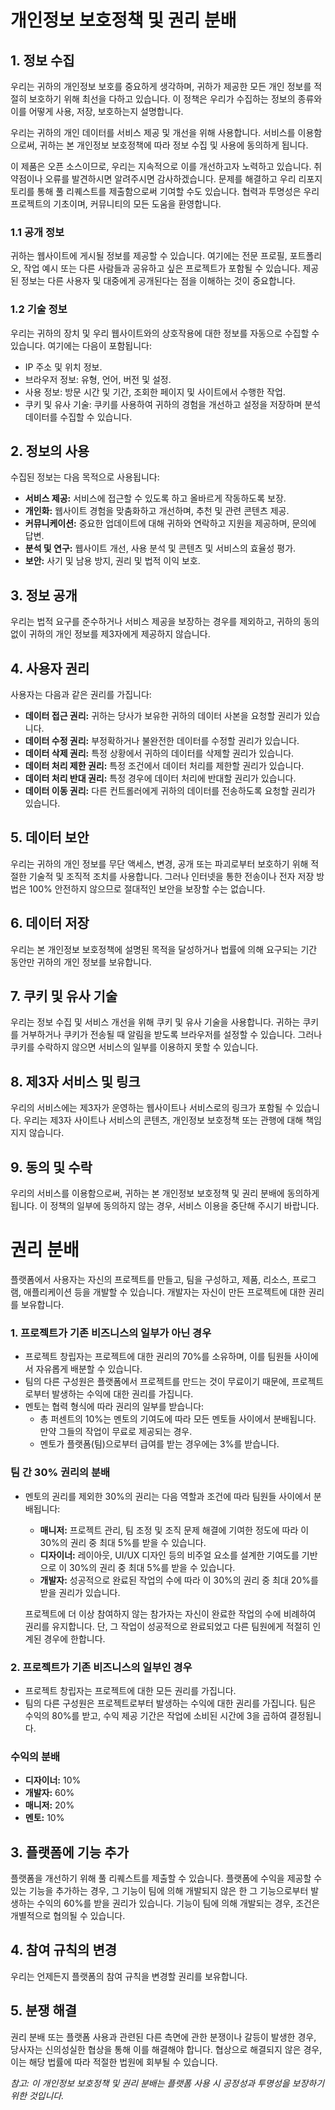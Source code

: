 # 개인정보 보호정책 및 권리 분배

## 1. 정보 수집

우리는 귀하의 개인정보 보호를 중요하게 생각하며, 귀하가 제공한 모든 개인 정보를 적절히 보호하기 위해 최선을 다하고 있습니다. 이 정책은 우리가 수집하는 정보의 종류와 이를 어떻게 사용, 저장, 보호하는지 설명합니다.

우리는 귀하의 개인 데이터를 서비스 제공 및 개선을 위해 사용합니다. 서비스를 이용함으로써, 귀하는 본 개인정보 보호정책에 따라 정보 수집 및 사용에 동의하게 됩니다.

이 제품은 오픈 소스이므로, 우리는 지속적으로 이를 개선하고자 노력하고 있습니다. 취약점이나 오류를 발견하시면 알려주시면 감사하겠습니다. 문제를 해결하고 우리 리포지토리를 통해 풀 리퀘스트를 제출함으로써 기여할 수도 있습니다. 협력과 투명성은 우리 프로젝트의 기초이며, 커뮤니티의 모든 도움을 환영합니다.

### 1.1 공개 정보

귀하는 웹사이트에 게시될 정보를 제공할 수 있습니다. 여기에는 전문 프로필, 포트폴리오, 작업 예시 또는 다른 사람들과 공유하고 싶은 프로젝트가 포함될 수 있습니다. 제공된 정보는 다른 사용자 및 대중에게 공개된다는 점을 이해하는 것이 중요합니다.

### 1.2 기술 정보

우리는 귀하의 장치 및 우리 웹사이트와의 상호작용에 대한 정보를 자동으로 수집할 수 있습니다. 여기에는 다음이 포함됩니다:

- IP 주소 및 위치 정보.
- 브라우저 정보: 유형, 언어, 버전 및 설정.
- 사용 정보: 방문 시간 및 기간, 조회한 페이지 및 사이트에서 수행한 작업.
- 쿠키 및 유사 기술: 쿠키를 사용하여 귀하의 경험을 개선하고 설정을 저장하며 분석 데이터를 수집할 수 있습니다.

## 2. 정보의 사용

수집된 정보는 다음 목적으로 사용됩니다:

- **서비스 제공:** 서비스에 접근할 수 있도록 하고 올바르게 작동하도록 보장.
- **개인화:** 웹사이트 경험을 맞춤화하고 개선하며, 추천 및 관련 콘텐츠 제공.
- **커뮤니케이션:** 중요한 업데이트에 대해 귀하와 연락하고 지원을 제공하며, 문의에 답변.
- **분석 및 연구:** 웹사이트 개선, 사용 분석 및 콘텐츠 및 서비스의 효율성 평가.
- **보안:** 사기 및 남용 방지, 권리 및 법적 이익 보호.

## 3. 정보 공개

우리는 법적 요구를 준수하거나 서비스 제공을 보장하는 경우를 제외하고, 귀하의 동의 없이 귀하의 개인 정보를 제3자에게 제공하지 않습니다.

## 4. 사용자 권리

사용자는 다음과 같은 권리를 가집니다:

- **데이터 접근 권리:** 귀하는 당사가 보유한 귀하의 데이터 사본을 요청할 권리가 있습니다.
- **데이터 수정 권리:** 부정확하거나 불완전한 데이터를 수정할 권리가 있습니다.
- **데이터 삭제 권리:** 특정 상황에서 귀하의 데이터를 삭제할 권리가 있습니다.
- **데이터 처리 제한 권리:** 특정 조건에서 데이터 처리를 제한할 권리가 있습니다.
- **데이터 처리 반대 권리:** 특정 경우에 데이터 처리에 반대할 권리가 있습니다.
- **데이터 이동 권리:** 다른 컨트롤러에게 귀하의 데이터를 전송하도록 요청할 권리가 있습니다.

## 5. 데이터 보안

우리는 귀하의 개인 정보를 무단 액세스, 변경, 공개 또는 파괴로부터 보호하기 위해 적절한 기술적 및 조직적 조치를 사용합니다. 그러나 인터넷을 통한 전송이나 전자 저장 방법은 100% 안전하지 않으므로 절대적인 보안을 보장할 수는 없습니다.

## 6. 데이터 저장

우리는 본 개인정보 보호정책에 설명된 목적을 달성하거나 법률에 의해 요구되는 기간 동안만 귀하의 개인 정보를 보유합니다.

## 7. 쿠키 및 유사 기술

우리는 정보 수집 및 서비스 개선을 위해 쿠키 및 유사 기술을 사용합니다. 귀하는 쿠키를 거부하거나 쿠키가 전송될 때 알림을 받도록 브라우저를 설정할 수 있습니다. 그러나 쿠키를 수락하지 않으면 서비스의 일부를 이용하지 못할 수 있습니다.

## 8. 제3자 서비스 및 링크

우리의 서비스에는 제3자가 운영하는 웹사이트나 서비스로의 링크가 포함될 수 있습니다. 우리는 제3자 사이트나 서비스의 콘텐츠, 개인정보 보호정책 또는 관행에 대해 책임지지 않습니다.

## 9. 동의 및 수락

우리의 서비스를 이용함으로써, 귀하는 본 개인정보 보호정책 및 권리 분배에 동의하게 됩니다. 이 정책의 일부에 동의하지 않는 경우, 서비스 이용을 중단해 주시기 바랍니다.

# 권리 분배

플랫폼에서 사용자는 자신의 프로젝트를 만들고, 팀을 구성하고, 제품, 리소스, 프로그램, 애플리케이션 등을 개발할 수 있습니다. 개발자는 자신이 만든 프로젝트에 대한 권리를 보유합니다.

### 1. 프로젝트가 기존 비즈니스의 일부가 아닌 경우

- 프로젝트 창립자는 프로젝트에 대한 권리의 70%를 소유하며, 이를 팀원들 사이에서 자유롭게 배분할 수 있습니다.
- 팀의 다른 구성원은 플랫폼에서 프로젝트를 만드는 것이 무료이기 때문에, 프로젝트로부터 발생하는 수익에 대한 권리를 가집니다.
- 멘토는 협력 형식에 따라 권리의 일부를 받습니다:
  - 총 퍼센트의 10%는 멘토의 기여도에 따라 모든 멘토들 사이에서 분배됩니다. 만약 그들의 작업이 무료로 제공되는 경우.
  - 멘토가 플랫폼(팀)으로부터 급여를 받는 경우에는 3%를 받습니다.

### 팀 간 30% 권리의 분배

- 멘토의 권리를 제외한 30%의 권리는 다음 역할과 조건에 따라 팀원들 사이에서 분배됩니다:

  - **매니저:** 프로젝트 관리, 팀 조정 및 조직 문제 해결에 기여한 정도에 따라 이 30%의 권리 중 최대 5%를 받을 수 있습니다.
  - **디자이너:** 레이아웃, UI/UX 디자인 등의 비주얼 요소를 설계한 기여도를 기반으로 이 30%의 권리 중 최대 5%를 받을 수 있습니다.
  - **개발자:** 성공적으로 완료된 작업의 수에 따라 이 30%의 권리 중 최대 20%를 받을 권리가 있습니다.

  프로젝트에 더 이상 참여하지 않는 참가자는 자신이 완료한 작업의 수에 비례하여 권리를 유지합니다. 단, 그 작업이 성공적으로 완료되었고 다른 팀원에게 적절히 인계된 경우에 한합니다.

### 2. 프로젝트가 기존 비즈니스의 일부인 경우

- 프로젝트 창립자는 프로젝트에 대한 모든 권리를 가집니다.
- 팀의 다른 구성원은 프로젝트로부터 발생하는 수익에 대한 권리를 가집니다. 팀은 수익의 80%를 받고, 수익 제공 기간은 작업에 소비된 시간에 3을 곱하여 결정됩니다.

### 수익의 분배

- **디자이너:** 10%
- **개발자:** 60%
- **매니저:** 20%
- **멘토:** 10%

## 3. 플랫폼에 기능 추가

플랫폼을 개선하기 위해 풀 리퀘스트를 제출할 수 있습니다. 플랫폼에 수익을 제공할 수 있는 기능을 추가하는 경우, 그 기능이 팀에 의해 개발되지 않은 한 그 기능으로부터 발생하는 수익의 60%를 받을 권리가 있습니다. 기능이 팀에 의해 개발되는 경우, 조건은 개별적으로 협의될 수 있습니다.

## 4. 참여 규칙의 변경

우리는 언제든지 플랫폼의 참여 규칙을 변경할 권리를 보유합니다.

## 5. 분쟁 해결

권리 분배 또는 플랫폼 사용과 관련된 다른 측면에 관한 분쟁이나 갈등이 발생한 경우, 당사자는 신의성실한 협상을 통해 이를 해결해야 합니다. 협상으로 해결되지 않은 경우, 이는 해당 법률에 따라 적절한 법원에 회부될 수 있습니다.

_참고: 이 개인정보 보호정책 및 권리 분배는 플랫폼 사용 시 공정성과 투명성을 보장하기 위한 것입니다._
